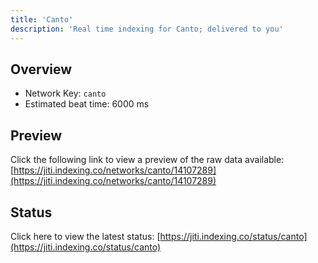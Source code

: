 ```yaml
---
title: 'Canto'
description: 'Real time indexing for Canto; delivered to you'
---
```


## Overview
- Network Key: `canto`
- Estimated beat time: 6000 ms

## Preview
Click the following link to view a preview of the raw data available: [https://jiti.indexing.co/networks/canto/14107289](https://jiti.indexing.co/networks/canto/14107289)

## Status
Click here to view the latest status: [https://jiti.indexing.co/status/canto](https://jiti.indexing.co/status/canto)

